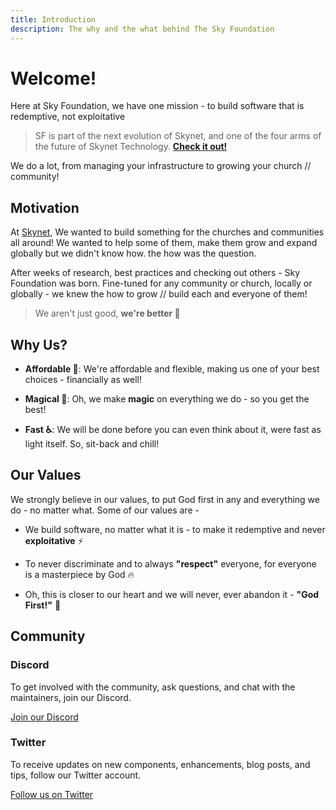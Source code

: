 ```yaml
---
title: Introduction
description: The why and the what behind The Sky Foundation
---
```


# Welcome!

Here at Sky Foundation, we have one mission - to build software that is redemptive, not exploitative 

> SF is part of the next evolution of Skynet, and one of the four arms of
> the future of Skynet Technology.
> [**Check it out!**](https://sky-net.ml)

We do a lot, from managing your infrastructure to growing your church // community!

## Motivation

At [Skynet](https://sky-net/), We wanted to build something for the churches and communities all around! 
We wanted to help some of them, make them grow and expand globally but we didn't know how. the how was the question.

After weeks of research, best practices and checking out others - Sky Foundation was born. Fine-tuned for any community or
church, locally or globally - we knew the how to grow // build each and everyone of them!

> We aren't just good, **we're better 🚀**

## Why Us?

- **Affordable 🌳**: We're affordable and flexible, making us one of your best choices - financially as well!

- **Magical 🦄**: Oh, we make **magic** on everything we do - so you get the best!

- **Fast ♿️**: We will be done before you can even think about it, were fast as light itself. So, sit-back and chill!


## Our Values

We strongly believe in our values, to put God first in any and everything we do - no matter what. Some of our values are - 

- We build software, no matter what it is - to make it redemptive and never **exploitative** ⚡️

- To never discriminate and to always **"respect"** everyone, for everyone is a masterpiece by God 🔥

- Oh, this is closer to our heart and we will never, ever abandon it - **"God First!"** 🚀

## Community

### Discord

To get involved with the community, ask questions, and chat with the
maintainers, join our Discord.

[Join our Discord](https://discord.gg/43h2FhdfM9)

### Twitter

To receive updates on new components, enhancements, blog posts, and tips, follow
our Twitter account.

[Follow us on Twitter](https://twitter.com/)